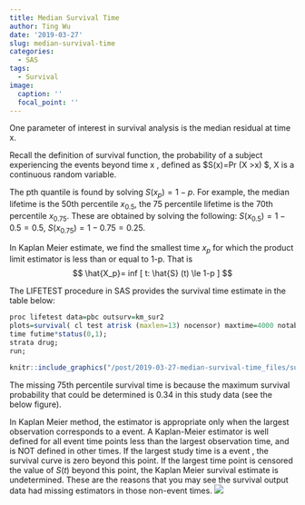 ```yaml
---
title: Median Survival Time
author: Ting Wu
date: '2019-03-27'
slug: median-survival-time
categories:
  - SAS
tags:
  - Survival
image:
  caption: ''
  focal_point: ''
---
```



One parameter of interest in survival analysis is the median residual at time x. 

Recall the definition of survival function, the probability of a subject experiencing the events  beyond time x , defined as $S(x)=Pr (X >x) $,  X is a continuous random variable. 

The pth quantile is found by solving $S(x_p)=1-p$. For example, the median lifetime is the 50th percentile $x_{0.5}$, the 75 percentile lifetime is the 70th percentile $x_{0.75}$. These are obtained by solving the following: 
$S(x_{0.5})=1-0.5=0.5$, $S(x_{0.75})=1-0.75=0.25$. 

In Kaplan Meier estimate, we find the smallest time $x_p$ for which the product limit estimator is less than or equal to 1-p. That is  $$ \hat{X_p}= inf [ t: \hat{S} (t) \le 1-p ] $$

The LIFETEST procedure in SAS provides the survival time estimate in the table below: 

```r
proc lifetest data=pbc outsurv=km_sur2 
plots=survival( cl test atrisk (maxlen=13) nocensor) maxtime=4000 notable ;
time futime*status(0,1);
strata drug; 
run;
```

```r
knitr::include_graphics("/post/2019-03-27-median-survival-time_files/survivalpost2.png")
```



The missing 75th percentile survival time is because the maximum survival probability that could be determined is 0.34 in this study data (see the below figure). 

In Kaplan Meier method, the estimator is appropriate only when the largest observation corresponds to a event. A Kaplan-Meier estimator is well defined for all event time points less than the largest observation time, and is NOT defined in other times.  If the largest study time is a event , the survival curve is zero beyond this point. If the largest time point is censored the value of $S(t)$ beyond this point, the Kaplan Meier survival estimate is undetermined.  These are the reasons that you may see the survival output data had missing estimators in those non-event times. ![](/post/2019-03-27-median-survival-time_files/survivalpost1.png)


